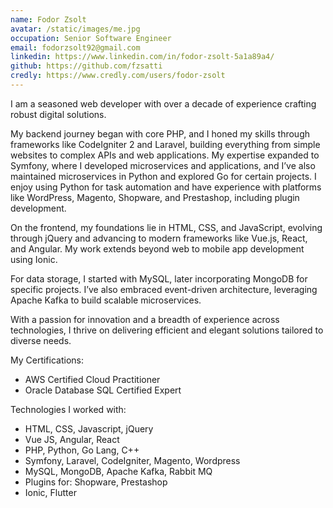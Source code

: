 ```yaml
---
name: Fodor Zsolt
avatar: /static/images/me.jpg
occupation: Senior Software Engineer
email: fodorzsolt92@gmail.com
linkedin: https://www.linkedin.com/in/fodor-zsolt-5a1a89a4/
github: https://github.com/fzsatti
credly: https://www.credly.com/users/fodor-zsolt
---
```


I am a seasoned web developer with over a decade of experience crafting robust digital solutions.

My backend journey began with core PHP, and I honed my skills through frameworks like CodeIgniter 2 and Laravel, building everything from simple websites to complex APIs and web applications. My expertise expanded to Symfony, where I developed microservices and applications, and I’ve also maintained microservices in Python and explored Go for certain projects. I enjoy using Python for task automation and have experience with platforms like WordPress, Magento, Shopware, and Prestashop, including plugin development.

On the frontend, my foundations lie in HTML, CSS, and JavaScript, evolving through jQuery and advancing to modern frameworks like Vue.js, React, and Angular. My work extends beyond web to mobile app development using Ionic.

For data storage, I started with MySQL, later incorporating MongoDB for specific projects. I’ve also embraced event-driven architecture, leveraging Apache Kafka to build scalable microservices.

With a passion for innovation and a breadth of experience across technologies, I thrive on delivering efficient and elegant solutions tailored to diverse needs.

My Certifications:
* AWS Certified Cloud Practitioner
* Oracle Database SQL Certified Expert

Technologies I worked with:
* HTML, CSS, Javascript, jQuery
* Vue JS, Angular, React
* PHP, Python, Go Lang, C++
* Symfony, Laravel, CodeIgniter, Magento, Wordpress
* MySQL, MongoDB, Apache Kafka, Rabbit MQ
* Plugins for: Shopware, Prestashop
* Ionic, Flutter

